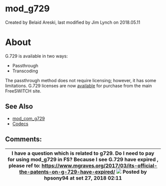
# mod_g729 

 Created by  Belaid Areski, last modified by  Jim Lynch on 2018.05.11

# About

G.729 is available in two ways:

* Passthrough
* Transcoding

The passthrough method does not require licensing; however, it has some limitations. G.729 licenses are now [available](http://www.freeswitch.org/node/249/) for purchase from the main FreeSWITCH site.

## See Also

* [mod\_com\_g729](./mod_com_g729_1049284.mdx#about)
* [Codecs](../Codecs-and-Media/index.mdx#about)

## Comments:

| I have a question which is related to g729\. Do I need to pay for using mod\_g729 in FS? Because I see G.729 have expired , please ref to: <https://www.mgraves.org/2017/03/its-official-the-patents-on-g-729-have-expired/> ![](/images/icons/contenttypes/comment_16.png) Posted by hpsony94 at set 27, 2018 02:11 |
| ------------------------------------------------------------------------------------------------------------------------------------------------------------------------------------------------------------------------------------------------------------------------------------------------------------------- |


